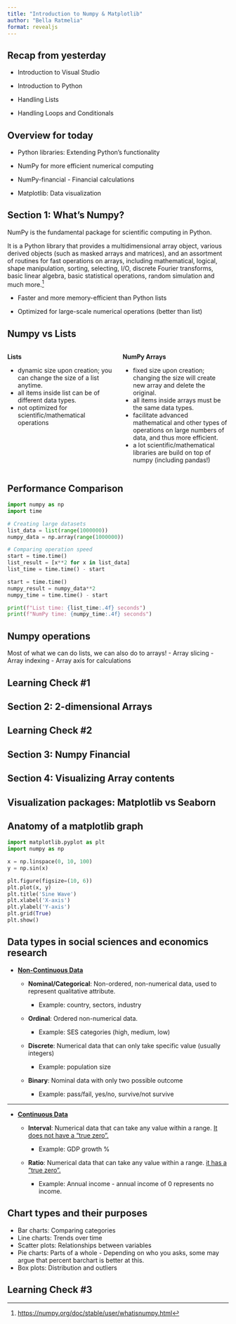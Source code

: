 ```yaml
---
title: "Introduction to Numpy & Matplotlib"
author: "Bella Ratmelia"
format: revealjs
---
```


## Recap from yesterday

-   Introduction to Visual Studio

-   Introduction to Python

-   Handling Lists

-   Handling Loops and Conditionals

## Overview for today

-   Python libraries: Extending Python's functionality

-   NumPy for more efficient numerical computing

-   NumPy-financial - Financial calculations

-   Matplotlib: Data visualization

## Section 1: What's Numpy?

NumPy is the fundamental package for scientific computing in Python.

It is a Python library that provides a multidimensional array object, various derived objects (such as masked arrays and matrices), and an assortment of routines for fast operations on arrays, including mathematical, logical, shape manipulation, sorting, selecting, I/O, discrete Fourier transforms, basic linear algebra, basic statistical operations, random simulation and much more.[^1]

[^1]: <https://numpy.org/doc/stable/user/whatisnumpy.html>

-   Faster and more memory-efficient than Python lists

-   Optimized for large-scale numerical operations (better than list)

## Numpy vs Lists

::::: columns
::: {.column width="50%"}
**Lists**

-   dynamic size upon creation; you can change the size of a list anytime.
-   all items inside list can be of different data types.
-   not optimized for scientific/mathematical operations
:::

::: {.column width="50%"}
**NumPy Arrays**

-   fixed size upon creation; changing the size will create new array and delete the original.
-   all items inside arrays must be the same data types.
-   facilitate advanced mathematical and other types of operations on large numbers of data, and thus more efficient.
-   a lot scientific/mathematical libraries are build on top of numpy (including pandas!)
:::
:::::

## Performance Comparison

```python
import numpy as np
import time

# Creating large datasets
list_data = list(range(1000000))
numpy_data = np.array(range(1000000))

# Comparing operation speed
start = time.time()
list_result = [x**2 for x in list_data]
list_time = time.time() - start

start = time.time()
numpy_result = numpy_data**2
numpy_time = time.time() - start

print(f"List time: {list_time:.4f} seconds")
print(f"NumPy time: {numpy_time:.4f} seconds")
```

## Numpy operations

Most of what we can do lists, we can also do to arrays!
- Array slicing
- Array indexing
- Array axis for calculations

## Learning Check #1

## Section 2: 2-dimensional Arrays

## Learning Check #2

## Section 3: Numpy Financial

## Section 4: Visualizing Array contents

## Visualization packages: Matplotlib vs Seaborn

## Anatomy of a matplotlib graph

```python
import matplotlib.pyplot as plt
import numpy as np

x = np.linspace(0, 10, 100)
y = np.sin(x)

plt.figure(figsize=(10, 6))
plt.plot(x, y)
plt.title('Sine Wave')
plt.xlabel('X-axis')
plt.ylabel('Y-axis')
plt.grid(True)
plt.show()
```

## Data types in social sciences and economics research

-   [**Non-Continuous Data**]{.underline}

    -   **Nominal/Categorical**: Non-ordered, non-numerical data, used to represent qualitative attribute.

        -   Example: country, sectors, industry

    -   **Ordinal**: Ordered non-numerical data.

        -   Example: SES categories (high, medium, low)

    -   **Discrete**: Numerical data that can only take specific value (usually integers)

        -   Example: population size

    -   **Binary**: Nominal data with only two possible outcome

        -   Example: pass/fail, yes/no, survive/not survive

------------------------------------------------------------------------

-   [**Continuous Data**]{.underline}

    -   **Interval**: Numerical data that can take any value within a range. [It does not have a "true zero".]{.underline}

        -   Example: GDP growth %

    -   **Ratio**: Numerical data that can take any value within a range. [it has a "true zero".]{.underline}

        -   Example: Annual income - annual income of 0 represents no income.

## Chart types and their purposes

-   Bar charts: Comparing categories
-   Line charts: Trends over time
-   Scatter plots: Relationships between variables
-   Pie charts: Parts of a whole - Depending on who you asks, some may argue that percent barchart is better at this.
-   Box plots: Distribution and outliers

## Learning Check #3